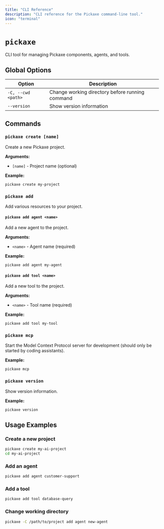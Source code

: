 ```yaml
---
title: "CLI Reference"
description: "CLI reference for the Pickaxe command-line tool."
icon: "terminal"
---
```


# `pickaxe`

CLI tool for managing Pickaxe components, agents, and tools.

## Global Options

| Option             | Description                                     |
| ------------------ | ----------------------------------------------- |
| `-C, --cwd <path>` | Change working directory before running command |
| `--version`        | Show version information                        |

## Commands

### `pickaxe create [name]`

Create a new Pickaxe project.

**Arguments:**

- `[name]` - Project name (optional)

**Example:**

```bash
pickaxe create my-project
```

### `pickaxe add`

Add various resources to your project.

#### `pickaxe add agent <name>`

Add a new agent to the project.

**Arguments:**

- `<name>` - Agent name (required)

**Example:**

```bash
pickaxe add agent my-agent
```

#### `pickaxe add tool <name>`

Add a new tool to the project.

**Arguments:**

- `<name>` - Tool name (required)

**Example:**

```bash
pickaxe add tool my-tool
```

### `pickaxe mcp`

Start the Model Context Protocol server for development (should only be started by coding assistants).

**Example:**

```bash
pickaxe mcp
```

### `pickaxe version`

Show version information.

**Example:**

```bash
pickaxe version
```

## Usage Examples

### Create a new project

```bash
pickaxe create my-ai-project
cd my-ai-project
```

### Add an agent

```bash
pickaxe add agent customer-support
```

### Add a tool

```bash
pickaxe add tool database-query
```

### Change working directory

```bash
pickaxe -C /path/to/project add agent new-agent
```
